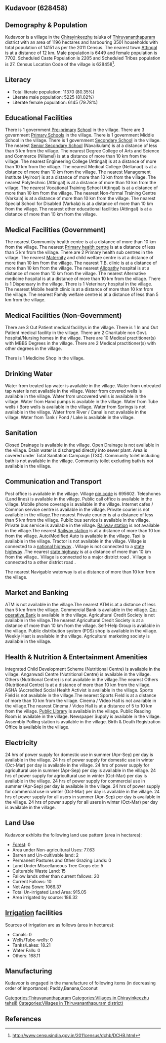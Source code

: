 {{Infobox settlement
| name=Kudavoor
| native_name=
| native_name_lang=
| other_name=
| nickname=
| settlement_type=Village
| image_skyline=
| image_alt=
| image_caption=
| pushpin_map=India Kerala
| pushpin_label_position=right
| pushpin_map_alt=
| pushpin_map_caption=Location in Kerala, India
| latd=
| latm=
| lats=
| latNS=
| longd=
| longm=
| longs=
| longEW=
| coordinates_display=inline,title
| subdivision_type=Country
| subdivision_name={{flag|India}}
| subdivision_type1=[[States and territories of India|State]]
| subdivision_name1=Kerala 
| subdivision_type2=[[List of districts of India|District]]
| subdivision_name2=Thiruvananthapuram
| subdivision_type3=Tahsil
| subdivision_name3=Chirayinkeezhu
| website=
| established_title=<!-- Established -->
| established_date=
| founder=
| named_for=
| government_type=
| governing_body=
| unit_pref=Metric=
| area_footnotes=
| area_rank=
| area_total_km2=11.96
| elevation_footnotes=
| elevation_m=
| population_total=14151
| population_as_of=2011
| population_rank=
| population_density_km2=1183
| population_demonym=
| population_footnotes=
| demographics_type1=Languages
| demographics1_title1=Official
| demographics1_info1=[[Malayalam language|Malayalam]]
| timezone1=[[Indian Standard Time|IST]]
| utc_offset1==+5:30
| postal_code_type=[[Postal Index Number|PIN]]
| postal_code=695602
| area_code_type=Telephone code
| area_code=
| registration_plate=
| blank1_name_sec1=Nearest city
| blank1_info_sec1=[[Attingal]]
| blank2_name_sec1=[[Human sex ratio|Sex ratio]]
| blank2_info_sec1=1194 [[male|♂]]/[[female|♀]]
| blank3_name_sec1=Literacy
| blank3_info_sec1=80.35%
| blank1_name_sec2=[[2011 Census of India|2011 census]] code
| blank1_info_sec2=628458
| footnotes=
}}

== Kudavoor (628458) ==

== Demography & Population ==

Kudavoor is a village in the [[Chirayinkeezhu]] taluka of [[Thiruvananthapuram]] district with an area of 1196 hectares and harbouring 3501 households with total population of 14151 as per the 2011 Census. The nearest town [[Attingal]] is at a distance of 12 km. Male population is 6449 and female population is 7702. Scheduled Caste Population is 2205 and Scheduled Tribes population is 27. Census Location Code of the village is 628458<ref>http://www.censusindia.gov.in/2011census/dchb/DCHB.html</ref>.


== Literacy ==  
* Total literate population: 11370 (80.35%)
* Literate male population: 5225 (81.02%)
* Literate female population: 6145 (79.78%)


== Educational Facilities ==  
There is 1 government [[Pre-primary]] [[School]] in the village.
There are 3 government [[Primary School]]s in the village.
There is 1 government Middle School in the village.
There is 1 government [[Secondary School]] in the village.
The nearest [[Senior Secondary School]] (Navaikulam) is at a distance of less than 5 km from the village.
The nearest Degree College of Arts and Science and Commerce (Nilamel) is at a distance of more than 10 km from the village.
The nearest Engineering College (Attingal) is at a distance of more than 10 km from the village.
The nearest Medical College (Nellanad) is at a distance of more than 10 km from the village.
The nearest Management Institute (Ayiroor) is at a distance of more than 10 km from the village.
The nearest Polytechnic (Attingal) is at a distance of more than 10 km from the village.
The nearest Vocational Training School (Attingal) is at a distance of more than 10 km from the village.
The nearest Non-formal Training Centre (Varkala) is at a distance of more than 10 km from the village.
The nearest Special School for Disabled (Varkala) is at a distance of more than 10 km from the village.
The nearest other educational facilities (Attingal) is at a distance of more than 10 km from the village.


== Medical Facilities (Government) ==
The nearest Commumity health centre is at a distance of more than 10 km from the village.
The nearest [[Primary health centre]] is at a distance of less than 5 km from the village.
There are 2 Primary health sub centres in the village.
The nearest [[Maternity]] and child welfare centre is at a distance of more than 10 km from the village.
The nearest T.B. clinic is at a distance of more than 10 km from the village.
The nearest [[Allopathy]] hospital is at a distance of more than 10 km from the village.
The nearest Alternative medicine hospital is at a distance of more than 10 km from the village.
There is 1 Dispensary in the village.
There is 1 Veterinary hospital in the village.
The nearest Mobile health clinic is at a distance of more than 10 km from the village.
The nearest Family welfare centre is at a distance of less than 5 km from the village.


== Medical Facilities (Non-Government) ==
There are 3 Out Patient medical facilitys in the village.
There is 1 In and Out Patient medical facility in the village.
There are 2 Charitable non Govt. hospital/Nursing homes in the village.
There are 10 Medical practitioner(s) with MBBS Degrees in the village.
There are 2 Medical practitioner(s) with other degrees in the village.


There is 1 Medicine Shop in the village.



== Drinking Water ==
Water from treated tap water is available in the village.
Water from untreated tap water is not available in the village.
Water from covered wells is available in the village.
Water from uncovered wells is available in the village.
Water from Hand pumps is available in the village.
Water from Tube wells / Bore wells is available in the village.
Water from Springs is not available in the village.
Water from River / Canal is not available in the village.
Water from Tank / Pond / Lake is available in the village.


== Sanitation ==
Closed Drainage is available in the village.
Open Drainage is not available in the village.
Drain water is discharged directly into sewer plant.
Area is covered under Total Sanitation Campaign (TSC).
Community toilet including bath is not available in the village.
Community toilet excluding bath is not available in the village.


== Communication and Transport ==
Post office is available in the village.
Village [[pin code]] is 695602.
Telephones (Land lines) is available in the village.
Public call office is available in the village.
Mobile phone coverage is available in the village.
Internet cafes / Common service centre is available in the village.
Private courier is not available in the village.The nearest Private courier is at a distance of less than 5 km from the village.
Public bus service is available in the village.
Private bus service is available in the village.
[[Railway station]] is not available in the village.The nearest [[Railway station]] is at a distance of more than 10 km from the village.
Auto/Modified Auto is available in the village.
Taxi is available in the village.
Tractor is not available in the village.
Village is connected to a [[national highway]]  .
Village is not connected to a [[state highway]] .The nearest [[state highway]] is at a distance of more than 10 km from the village..
Village is connected to a major district road    .
Village is connected to a other district road  .



The nearest Navigable waterway is at a distance of more than 10 km from the village.



== Market and Banking ==
ATM is not available in the village.The nearest ATM is at a distance of less than 5 km from the village.
Commercial Bank is available in the village.
[[Co-operative Bank]] is available in the village.
Agricultural Credit Society is not available in the village.The nearest Agricultural Credit Society is at a distance of more than 10 km from the village.
Self-Help Group is available in the village.
Public distribution system (PDS) shop is available in the village.
Weekly Haat is available in the village.
Agricultural marketing society is available in the village.


== Health & Nutrition & Entertainment Amenities ==
Integrated Child Development Scheme (Nutritional Centre) is available in the village.
Anganwadi Centre (Nutritional Centre) is available in the village.
Others (Nutritional Centre) is not available in the village.The nearest Others (Nutritional Centre) is at a distance of more than 10 km from the village.
ASHA (Accredited Social Health Activist is available in the village.
Sports Field is not available in the village.The nearest Sports Field is at a distance of more than 10 km from the village.
Cinema / Video Hall is not available in the village.The nearest Cinema / Video Hall is at a distance of 5 to 10 km from the village.
[[Public Library]] is available in the village.
Public Reading Room is available in the village.
Newspaper Supply is available in the village.
Assembly Polling station is available in the village.
Birth & Death Registration Office is available in the village.


== Electricity ==
24 hrs of power supply for domestic use in summer (Apr-Sep) per day is available in the village.
24 hrs of power supply for domestic use in winter (Oct-Mar) per day is available in the village.
24 hrs of power supply for agricultural use in summer (Apr-Sep) per day is available in the village.
24 hrs of power supply for agricultural use in winter (Oct-Mar) per day is available in the village.
24 hrs of power supply for commercial use in summer (Apr-Sep) per day is available in the village.
24 hrs of power supply for commercial use in winter (Oct-Mar) per day is available in the village.
24 hrs of power supply for all users in summer (Apr-Sep) per day is available in the village.
24 hrs of power supply for all users in winter (Oct-Mar) per day is available in the village.


== Land Use ==
Kudavoor exhibits the following land use pattern (area in hectares):
* [[Forest]]: 0
* Area under Non-agricultural Uses: 77.63
* Barren and Un-cultivable land: 2
* Permanent Pastures and Other Grazing Lands: 0
* Land Under Miscellaneous Tree Crops etc: 5
* Culturable Waste Land: 15
* Fallow lands other than current fallows: 20
* Current Fallows: 10
* Net Area Sown: 1066.37
* Total Un-irrigated Land Area: 915.05
* Area irrigated by source: 186.32


== [[Irrigation]] facilities ==
Sources of irrigation are as follows (area in hectares):
* Canals: 0
* Wells/Tube-wells: 0
* Tanks/Lakes: 18.21
* Water Falls: 0
* Others: 168.11


== Manufacturing ==
Kudavoor is engaged in the manufacture of following items (in decreasing order of importance): Paddy,Banana,Coconut


[[Categories:Thiruvananthapuram]]
[[Categories:Villages in Chirayinkeezhu tehsil)]]
[[Categories:Villages in Thiruvananthapuram district)]]


== References ==
{{Reflist}}


